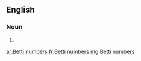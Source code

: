 ==English==

===Noun===
{{head|en|noun plural form}}

# {{plural of|Betti number|lang=en}}

[[ar:Betti numbers]]
[[fr:Betti numbers]]
[[mg:Betti numbers]]